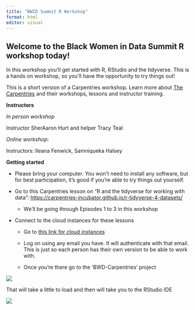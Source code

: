 ```yaml
---
title: "BWID Summit R Workshop"
format: html
editor: visual
---
```


## Welcome to the Black Women in Data Summit R workshop today!

In this workshop you'll get started with R, RStudio and the tidyverse. This is a hands on workshop, so you'll have the opportunity to try things out!

This is a short version of a Carpentries workshop. Learn more about [The Carpentries](https://carpentries.org/) and their workshops, lessons and instructor training.

**Instructors**

*In person workshop*

Instructor SherAaron Hurt and helper Tracy Teal

*Online workshop:*

Instructors: Ileana Fenwick, Samniqueka Halsey

**Getting started**

-   Please bring your computer. You won't need to install any software, but for best participation, it's good if you're able to try things out yourself.

-   Go to this Carpentries lesson on "R and the tidyverse for working with data": <https://carpentries-incubator.github.io/r-tidyverse-4-datasets/>

    -   We'll be going through Episodes 1 to 3 in this workshop

-   Connect to the cloud instances for these lessons

    -   Go to [this link for cloud instances](https://rstudio.cloud/spaces/286583/join?access_code=vcDAcTYXoytSO_TPSDnLpsCAdt6wNCxUN4uHInEE)

    -   Log on using any email you have. It will authenticate with that email. This is just so each person has their own version to be able to work with.

    -   Once you're there go to the 'BWD-Carpentries' project

![](images/BWD-Carpentries.png){fig-alt="RStudio Cloud project selection BWD-Carpentries."}

That will take a little to load and then will take you to the RStudio IDE


![](images/RStudioIDE.png){fig-alt="RStudio IDE in Cloud"}
